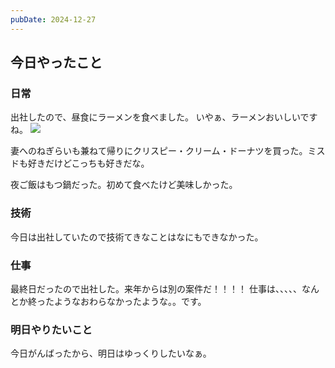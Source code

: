 ```yaml
---
pubDate: 2024-12-27
---
```


## 今日やったこと

### 日常

出社したので、昼食にラーメンを食べました。
いやぁ、ラーメンおいしいですね。
![](/images/daily/2024-12-27/img1.jpg)

妻へのねぎらいも兼ねて帰りにクリスピー・クリーム・ドーナツを買った。ミスドも好きだけどこっちも好きだな。

夜ご飯はもつ鍋だった。初めて食べたけど美味しかった。

### 技術

今日は出社していたので技術てきなことはなにもできなかった。

### 仕事

最終日だったので出社した。来年からは別の案件だ！！！！
仕事は、、、、、なんとか終ったようなおわらなかったような。。です。


### 明日やりたいこと

今日がんばったから、明日はゆっくりしたいなぁ。
